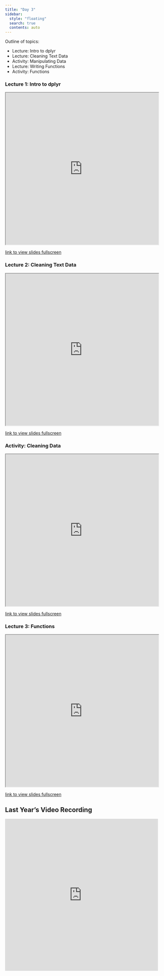 ```yaml
---
title: "Day 3"
sidebar:
  style: "floating"
  search: true
  contents: auto
---
```


Outline of topics: 

  - Lecture: Intro to dplyr
  - Lecture: Cleaning Text Data 
  - Activity: Manipulating Data 
  - Lecture: Writing Functions 
  - Activity: Functions

::: {.callout-tip collapse="true"}
### Lecture 1: Intro to dplyr 

<iframe src="https://id529.github.io/lectures/day3/lecture2-intro-to-dplyr/intro-to-dplyr.html" width="100%" height="500px"></iframe>

<a href="https://id529.github.io/lectures/day3/lecture2-intro-to-dplyr/intro-to-dplyr.html" >link to view slides fullscreen</a> 

:::

::: {.callout-tip collapse='true'}
### Lecture 2: Cleaning Text Data 

<iframe src="https://id529.github.io/lectures/day3/lecture4-cleaning-text-data/cleaning-text-data.html" width="100%" height="500px"></iframe>

<a href="https://id529.github.io/lectures/day3/lecture4-cleaning-text-data/cleaning-text-data.html" >link to view slides fullscreen</a> 
:::

::: {.callout-tip collapse='true'}
### Activity: Cleaning Data 

<iframe src="https://id529.github.io/lectures/day3/activity-data-cleaning/activity-data-cleaning.html" width="100%" height="500px"></iframe>

<a href="https://id529.github.io/lectures/day3/activity-data-cleaning/activity-cleaning-data.html" >link to view slides fullscreen</a> 
:::

::: {.callout-tip collapse='true'}
### Lecture 3: Functions 

<iframe src="https://id529.github.io/lectures/day3/lecture5-functions/functions.html" width="100%" height="500px"></iframe>

<a href="https://id529.github.io/lectures/day3/lecture5-functions/functions.html" >link to view slides fullscreen</a> 
:::

:::{.callout-tip collapse='true'}
## Last Year's Video Recording

<iframe width="100%" height="500" src="https://www.youtube.com/embed/g5s2jibMhAk" title="YouTube video player" frameborder="0" allow="accelerometer; autoplay; clipboard-write; encrypted-media; gyroscope; picture-in-picture; web-share" allowfullscreen></iframe>
:::

